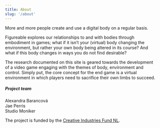 ---
title: About
slug: '/about'
---

More and more people create and use a digital body on a regular basis.

Figureable explores our relationships to and with bodies through embodiment in games; what if it isn’t your (virtual) body changing the environment, but rather your own body being altered in its course? And what if this body changes in ways you do not find desirable?

The research documented on this site is geared towards the development of a video game engaging with the themes of body, environment and control. Simply put, the core concept for the end game is a virtual environment in which players need to sacrifice their own limbs to succeed.

##### Project team

Alexandra Barancová  
Jae Perris  
Studio Moniker

The project is funded by the [Creative Industries Fund NL](https://stimuleringsfonds.nl/en/).
